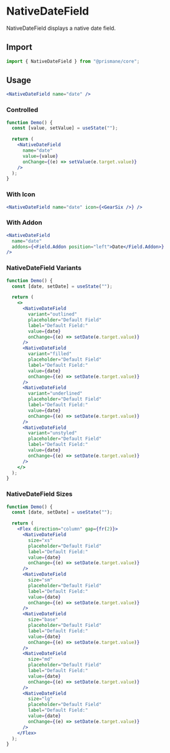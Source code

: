 # NativeDateField

NativeDateField displays a native date field.

## Import

```js
import { NativeDateField } from "@prismane/core";
```

## Usage

```jsx
<NativeDateField name="date" />
```

### Controlled

```jsx
function Demo() {
  const [value, setValue] = useState("");

  return (
    <NativeDateField
      name="date"
      value={value}
      onChange={(e) => setValue(e.target.value)}
    />
  );
}
```

### With Icon

```jsx
<NativeDateField name="date" icon={<GearSix />} />
```

### With Addon

```jsx
<NativeDateField
  name="date"
  addons={<Field.Addon position="left">Date</Field.Addon>}
/>
```

### NativeDateField Variants

```jsx
function Demo() {
  const [date, setDate] = useState("");

  return (
    <>
      <NativeDateField
        variant="outlined"
        placeholder="Default Field"
        label="Default Field:"
        value={date}
        onChange={(e) => setDate(e.target.value)}
      />
      <NativeDateField
        variant="filled"
        placeholder="Default Field"
        label="Default Field:"
        value={date}
        onChange={(e) => setDate(e.target.value)}
      />
      <NativeDateField
        variant="underlined"
        placeholder="Default Field"
        label="Default Field:"
        value={date}
        onChange={(e) => setDate(e.target.value)}
      />
      <NativeDateField
        variant="unstyled"
        placeholder="Default Field"
        label="Default Field:"
        value={date}
        onChange={(e) => setDate(e.target.value)}
      />
    </>
  );
}
```

### NativeDateField Sizes

```jsx
function Demo() {
  const [date, setDate] = useState("");

  return (
    <Flex direction="column" gap={fr(2)}>
      <NativeDateField
        size="xs"
        placeholder="Default Field"
        label="Default Field:"
        value={date}
        onChange={(e) => setDate(e.target.value)}
      />
      <NativeDateField
        size="sm"
        placeholder="Default Field"
        label="Default Field:"
        value={date}
        onChange={(e) => setDate(e.target.value)}
      />
      <NativeDateField
        size="base"
        placeholder="Default Field"
        label="Default Field:"
        value={date}
        onChange={(e) => setDate(e.target.value)}
      />
      <NativeDateField
        size="md"
        placeholder="Default Field"
        label="Default Field:"
        value={date}
        onChange={(e) => setDate(e.target.value)}
      />
      <NativeDateField
        size="lg"
        placeholder="Default Field"
        label="Default Field:"
        value={date}
        onChange={(e) => setDate(e.target.value)}
      />
    </Flex>
  );
}
```
